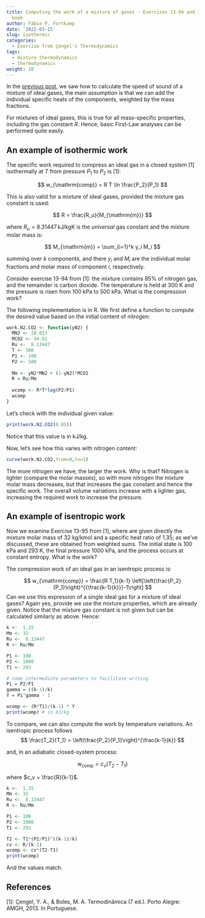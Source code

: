 ```yaml
---
title: Computing the work of a mixture of gases - Exercises 13-94 and 13-95 from Çengel's Thermodynamics
  book
author: Fábio P. Fortkamp
date: '2022-03-15'
slug: isothermic
categories:
  - Exercise from Çengel's Thermodynamics
tags:
  - mixture thermodynamics
  - thermodynamics
weight: 10
---
```


In the [previous post](https://fpfortkamp.com/post/mixture/), we saw how to calculate the speed of sound of a mixture of ideal gases, the main assumption is that we can add the individual specific heats of the components, weighted by the mass fractions.

For mixtures of ideal gases, this is true for all mass-specific properties, including the gas constant $R$. Hence, basic First-Law analyses can be performed quite easily.

## An example of isothermic work

The specific work required to compress an ideal gas in a closed system \[1\] isothermally at $T$ from pressure $P_1$ to $P_2$ is \[1\]:

$$
w_{\mathrm{comp}} = R T \ln \frac{P_2}{P_1}
$$

This is also valid for a mixture of ideal gases, provided the mixture gas constant is used:

$$
R = \frac{R_u}{M_{\mathrm{m}}}
$$

where $R_u = 8.31447\,\mathrm{kJ/kg K}$ is the *universal* gas constant and the mixture molar mass is:

$$
M_{\mathrm{m}} = \sum_{i=1}^k y_i M_i
$$

summing over $k$ components, and there $y_i$ and $M_i$ are the individual molar fractions and molar mass of component $i$, respectively.

Consider exercise 13-94 from \[1\]: the mixture contains 85% of nitrogen gas, and the remainder is carbon dioxide. The temperature is held at 300 K and the pressure is risen from 100 kPa to 500 kPa. What is the compression work?

The following implementation is in R. We first define a function to compute the desired value based on the initial content of nitrogen:

```r
work.N2.CO2 <- function(yN2) {
  MN2 <- 28.013
  MCO2 <- 44.01
  Ru <-  8.13447
  T <- 300
  P1 <- 100
  P2 <- 500
  
  Mm <- yN2*MN2 + (1-yN2)*MCO2
  R = Ru/Mm
  
  wcomp <- R*T*log(P2/P1)
  wcomp
}
```

Let's check with the individual given value:

```r
print(work.N2.CO2(0.85))
```

Notice that this value is in kJ/kg.

Now, let's see how this varies with nitrogen content:

```r
curve(work.N2.CO2,from=0,to=1)
```

The more nitrogen we have, the larger the work. Why is that? Nitrogen is lighter (compare the molar masses), so with more nitrogen the mixture molar mass decreases, but that increases the gas constant and hence the specific work. The overall volume variations increase with a lighter gas, increasing the required work to increase the pressure.

## An example of isentropic work

Now we examine Exercise 13-95 from \[1\], where are given directly the mixture molar mass of 32 kg/kmol and a specific heat ratio of 1.35; as we've discussed, these are obtained from weighted sums. The initial state is 100 kPa and 293 K, the final pressure 1000 kPa, and the process occurs at constant entropy. What is the work?

The compression work of an ideal gas in an isentropic process is:

$$
w_{\mathrm{comp}} = \frac{R T_1}{k-1} \left[\left(\frac{P_2}{P_1}\right)^{{\frac{k-1}{k}}}-1\right]
$$ Can we use this expression of a single ideal gas for a mixture of ideal gases? Again yes, provide we use the mixture properties, which are already given. Notice that the mixture gas constant is not given but can be calculated similarly as above. Hence:

```r
k <-  1.35
Mm <- 32
Ru <-  8.13447
R <- Ru/Mm 

P1 <- 100
P2 <- 1000
T1 <- 293

# some intermediate parameters to facilitate writing
Pi = P2/P1
gamma = ((k-1)/k)
Y = Pi^gamma - 1

wcomp <- (R*T1)/(k-1) * Y
print(wcomp) # in kJ/kg
```

To compare, we can also compute the work by temperature variations. An isentropic process follows $$
\frac{T_2}{T_1} = \left(\frac{P_2}{P_1}\right)^{\frac{k-1}{k}}
$$

and, in an adiabatic closed-system process:

$$
w_{\mathrm{comp}} = c_v(T_2-T_1)
$$

where $c_v = \frac{R}{k-1}$.

```r
k <-  1.35
Mm <- 32
Ru <-  8.13447
R <- Ru/Mm 

P1 <- 100
P2 <- 1000
T1 <- 293

T2 <- T1*(P2/P1)^((k-1)/k)
cv <- R/(k-1)
wcomp <- cv*(T2-T1)
print(wcomp)
```

And the values match.

## References

\[1\]: Çengel, Y. A., & Boles, M. A. Termodinâmica (7 ed.). Porto Alegre: AMGH, 2013. In Portuguese.
